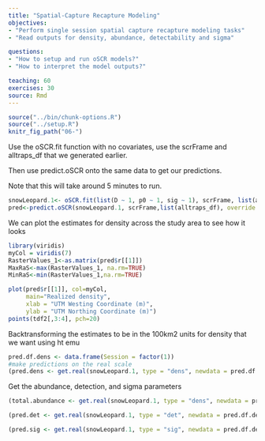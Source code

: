 ```yaml
---
title: "Spatial-Capture Recapture Modeling"
objectives:
- "Perform single session spatial capture recapture modeling tasks"
- "Read outputs for density, abundance, detectability and sigma"

questions: 
- "How to setup and run oSCR models?"
- "How to interpret the model outputs?"

teaching: 60
exercises: 30
source: Rmd
---
```



```r
source("../bin/chunk-options.R")
source("../setup.R")
knitr_fig_path("06-")
```

Use the oSCR.fit function with no covariates, use the scrFrame and alltraps_df that we generated earlier.

Then use predict.oSCR onto the same data to get our predictions. 

Note that this will take around 5 minutes to run.

```r
snowLeopard.1<- oSCR.fit(list(D ~ 1, p0 ~ 1, sig ~ 1), scrFrame, list(alltraps_df))
pred<-predict.oSCR(snowLeopard.1, scrFrame,list(alltraps_df), override.trim =TRUE )
```


We can plot the estimates for density across the study area to see how it looks
```r
library(viridis)
myCol = viridis(7)
RasterValues_1<-as.matrix(pred$r[[1]])
MaxRaS<-max(RasterValues_1, na.rm=TRUE)
MinRaS<-min(RasterValues_1,na.rm=TRUE)

plot(pred$r[[1]], col=myCol,
     main="Realized density",
     xlab = "UTM Westing Coordinate (m)", 
     ylab = "UTM Northing Coordinate (m)")
points(tdf2[,3:4], pch=20)
```


Backtransforming the estimates to be in the 100km2 units for density that we want using ht emu
```r
pred.df.dens <- data.frame(Session = factor(1))
#make predictions on the real scale
(pred.dens <- get.real(snowLeopard.1, type = "dens", newdata = pred.df.dens, d.factor = multiplicationfactor))
```

Get the abundance, detection, and sigma parameters
```r
(total.abundance <- get.real(snowLeopard.1, type = "dens", newdata = pred.df.dens, d.factor=nrow(snowLeopard.1$ssDF[[1]])))
```

```r
(pred.det <- get.real(snowLeopard.1, type = "det", newdata = pred.df.dens))
```

```r
(pred.sig <- get.real(snowLeopard.1, type = "sig", newdata = pred.df.dens))
```
